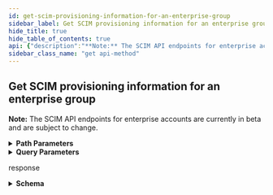 ```yaml
---
id: get-scim-provisioning-information-for-an-enterprise-group
sidebar_label: Get SCIM provisioning information for an enterprise group
hide_title: true
hide_table_of_contents: true
api: {"description":"**Note:** The SCIM API endpoints for enterprise accounts are currently in beta and are subject to change.","externalDocs":{"description":"API method documentation","url":"https://docs.github.com/rest/reference/enterprise-admin#get-scim-provisioning-information-for-an-enterprise-group"},"operationId":"enterprise-admin/get-provisioning-information-for-enterprise-group","parameters":[{"description":"The slug version of the enterprise name. You can also substitute this value with the enterprise id.","in":"path","name":"enterprise","required":true,"schema":{"type":"string"}},{"description":"Identifier generated by the GitHub SCIM endpoint.","in":"path","name":"scim_group_id","required":true,"schema":{"type":"string"}},{"description":"Attributes to exclude.","in":"query","name":"excludedAttributes","required":false,"schema":{"type":"string"}}],"responses":{"200":{"content":{"application/json":{"examples":{"default":{"value":{"displayName":"octo-org","externalId":null,"id":"abcd27f8-a9aa-11ea-8221-f59b2be9cccc","members":[{"$ref":"https://api.github.com/scim/v2/enterprises/octo-corp/Users/92b58aaa-a1d6-11ea-8227-b9ce9e023ccc","display":"octocat@github.com","value":"92b58aaa-a1d6-11ea-8227-b9ce9e023ccc"},{"$ref":"https://api.github.com/scim/v2/enterprises/octo-corp/Users/aaaa8c34-a6b2-11ea-9d70-bbbbbd1c8fd5","display":"hubot@example.com","value":"aaaa8c34-a6b2-11ea-9d70-bbbbbd1c8fd5"}],"meta":{"created":"2020-06-09T03:10:17.000+10:0","lastModified":"2020-06-08T17:10:17.000Z","location":"https://api.github.com/scim/v2/enterprises/octo-corp/Groups/abcd27f8-a9aa-11ea-8221-f59b2be9cccc","resourceType":"Group"},"schemas":["urn:ietf:params:scim:schemas:core:2.0:Group"]}}},"schema":{"properties":{"displayName":{"type":"string"},"externalId":{"nullable":true,"type":"string"},"id":{"type":"string"},"members":{"items":{"properties":{"$ref":{"type":"string"},"display":{"type":"string"},"value":{"type":"string"}},"type":"object"},"type":"array"},"meta":{"properties":{"created":{"type":"string"},"lastModified":{"type":"string"},"location":{"type":"string"},"resourceType":{"type":"string"}},"type":"object"},"schemas":{"items":{"type":"string"},"type":"array"}},"required":["schemas","id"],"type":"object"}}},"description":"response"}},"tags":["enterprise-admin"],"x-github":{"category":"enterprise-admin","enabledForGitHubApps":true,"githubCloudOnly":true,"previews":[],"subcategory":"scim"},"method":"get","path":"/scim/v2/enterprises/{enterprise}/Groups/{scim_group_id}","servers":[{"url":"https://api.github.com"}],"info":{"contact":{"name":"Support","url":"https://support.github.com/contact"},"description":"GitHub's v3 REST API.","license":{"name":"MIT","url":"https://spdx.org/licenses/MIT"},"termsOfService":"https://docs.github.com/articles/github-terms-of-service","title":"GitHub v3 REST API","version":"1.1.4","x-apisguru-categories":["collaboration","developer_tools"],"x-logo":{"url":"https://twitter.com/github/profile_image?size=original"},"x-origin":[{"format":"openapi","url":"https://raw.githubusercontent.com/github/rest-api-description/main/descriptions/api.github.com/api.github.com.json","version":"3.0"}],"x-providerName":"github.com"},"postman":{"name":"Get SCIM provisioning information for an enterprise group","description":{"content":"**Note:** The SCIM API endpoints for enterprise accounts are currently in beta and are subject to change.","type":"text/plain"},"url":{"path":["scim","v2","enterprises",":enterprise","Groups",":scim_group_id"],"host":["{{baseUrl}}"],"query":[{"disabled":false,"description":{"content":"Attributes to exclude.","type":"text/plain"},"key":"excludedAttributes","value":""}],"variable":[{"disabled":false,"description":{"content":"(Required) The slug version of the enterprise name. You can also substitute this value with the enterprise id.","type":"text/plain"},"type":"any","value":"","key":"enterprise"},{"disabled":false,"description":{"content":"(Required) Identifier generated by the GitHub SCIM endpoint.","type":"text/plain"},"type":"any","value":"","key":"scim_group_id"}]},"header":[{"key":"Accept","value":"application/json"}],"method":"GET"}}
sidebar_class_name: "get api-method"
---
```



## Get SCIM provisioning information for an enterprise group



**Note:** The SCIM API endpoints for enterprise accounts are currently in beta and are subject to change.

<details style={{"marginBottom":"1rem"}}><summary style={{}}><strong>Path Parameters</strong></summary><div><ul><ParamsItem className={"paramsItem"} param={{"description":"The slug version of the enterprise name. You can also substitute this value with the enterprise id.","in":"path","name":"enterprise","required":true,"schema":{"type":"string"}}}></ParamsItem><ParamsItem className={"paramsItem"} param={{"description":"Identifier generated by the GitHub SCIM endpoint.","in":"path","name":"scim_group_id","required":true,"schema":{"type":"string"}}}></ParamsItem></ul></div></details><details style={{"marginBottom":"1rem"}}><summary style={{}}><strong>Query Parameters</strong></summary><div><ul><ParamsItem className={"paramsItem"} param={{"description":"Attributes to exclude.","in":"query","name":"excludedAttributes","required":false,"schema":{"type":"string"}}}></ParamsItem></ul></div></details><div><ApiTabs><TabItem label={"200"} value={"200"}><div>

response

</div><div><details style={{}}><summary style={{"textAlign":"left"}}><strong>Schema</strong></summary><div style={{"textAlign":"left","marginLeft":"1rem"}}></div><ul style={{"marginLeft":"1rem"}}><SchemaItem collapsible={false} name={"displayName"} required={false} schemaDescription={undefined} schemaName={"string"} qualifierMessage={undefined}></SchemaItem><SchemaItem collapsible={false} name={"externalId"} required={false} schemaDescription={undefined} schemaName={"string"} qualifierMessage={undefined}></SchemaItem><SchemaItem collapsible={false} name={"id"} required={true} schemaDescription={undefined} schemaName={"string"} qualifierMessage={undefined}></SchemaItem><SchemaItem collapsible={true} className={"schemaItem"}><details style={{}}><summary style={{}}><strong>members</strong><span style={{"opacity":"0.6"}}> object[]</span></summary><div style={{"marginLeft":"1rem"}}><ul><SchemaItem collapsible={false} name={"$ref"} required={false} schemaDescription={undefined} schemaName={"string"} qualifierMessage={undefined}></SchemaItem><SchemaItem collapsible={false} name={"display"} required={false} schemaDescription={undefined} schemaName={"string"} qualifierMessage={undefined}></SchemaItem><SchemaItem collapsible={false} name={"value"} required={false} schemaDescription={undefined} schemaName={"string"} qualifierMessage={undefined}></SchemaItem></ul></div></details></SchemaItem><SchemaItem collapsible={true} className={"schemaItem"}><details style={{}}><summary style={{}}><strong>meta</strong><span style={{"opacity":"0.6"}}> object</span></summary><div style={{"marginLeft":"1rem"}}><ul><SchemaItem collapsible={false} name={"created"} required={false} schemaDescription={undefined} schemaName={"string"} qualifierMessage={undefined}></SchemaItem><SchemaItem collapsible={false} name={"lastModified"} required={false} schemaDescription={undefined} schemaName={"string"} qualifierMessage={undefined}></SchemaItem><SchemaItem collapsible={false} name={"location"} required={false} schemaDescription={undefined} schemaName={"string"} qualifierMessage={undefined}></SchemaItem><SchemaItem collapsible={false} name={"resourceType"} required={false} schemaDescription={undefined} schemaName={"string"} qualifierMessage={undefined}></SchemaItem></ul></div></details></SchemaItem><SchemaItem collapsible={false} name={"schemas"} required={true} schemaDescription={undefined} schemaName={"string[]"} qualifierMessage={undefined}></SchemaItem></ul></details></div></TabItem></ApiTabs></div>
      